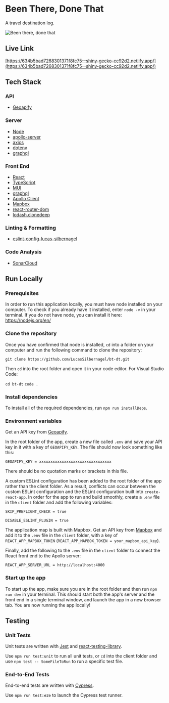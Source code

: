 
<Meta title="About" />

<style>
  {`
    .subheading {
      --mediumdark: '#999999';
      font-weight: 900;
      font-size: 13px;
      color: #999;
      letter-spacing: 6px;
      line-height: 24px;
      text-transform: uppercase;
      margin-bottom: 12px;
      margin-top: 40px;
    }

    .link-list {
      display: grid;
      grid-template-columns: 1fr;
      grid-template-rows: 1fr 1fr;
      row-gap: 10px;
    }

    @media (min-width: 620px) {
      .link-list {
        row-gap: 20px;
        column-gap: 20px;
        grid-template-columns: 1fr 1fr;
      }
    }

    @media all and (-ms-high-contrast:none) {
    .link-list {
        display: -ms-grid;
        -ms-grid-columns: 1fr 1fr;
        -ms-grid-rows: 1fr 1fr;
      }
    }

    .link-item {
      display: block;
      padding: 20px 30px 20px 15px;
      border: 1px solid #00000010;
      border-radius: 5px;
      transition: background 150ms ease-out, border 150ms ease-out, transform 150ms ease-out;
      color: #333333;
      display: flex;
      align-items: flex-start;
    }

    .link-item:hover {
      border-color: #1EA7FD50;
      transform: translate3d(0, -3px, 0);
      box-shadow: rgba(0, 0, 0, 0.08) 0 3px 10px 0;
    }

    .link-item:active {
      border-color: #1EA7FD;
      transform: translate3d(0, 0, 0);
    }

    .link-item strong {
      font-weight: 700;
      display: block;
      margin-bottom: 2px;
    }

    .link-item img {
      height: 40px;
      width: 40px;
      margin-right: 15px;
      flex: none;
    }

    .link-item span {
      font-size: 14px;
      line-height: 20px;
    }

    .tip {
      display: inline-block;
      border-radius: 1em;
      font-size: 11px;
      line-height: 12px;
      font-weight: 700;
      background: #E7FDD8;
      color: #66BF3C;
      padding: 4px 12px;
      margin-right: 10px;
      vertical-align: top;
    }

    .tip-wrapper {
      font-size: 13px;
      line-height: 20px;
      margin-top: 40px;
      margin-bottom: 40px;
    }

    .tip-wrapper code {
      font-size: 12px;
      display: inline-block;
    }
  `}
</style>

# Been There, Done That

A travel destination log.

<img src={btDT} alt="Been there, done that" />

## Live Link

[https://634b5bad7268301371f8fc75--shiny-gecko-cc92d2.netlify.app/](https://634b5bad7268301371f8fc75--shiny-gecko-cc92d2.netlify.app/)

## Tech Stack

### API

- [Geoapify](https://apidocs.geoapify.com/)

### Server

- [Node](https://nodejs.org/en/)
- [apollo-server](https://www.npmjs.com/package/apollo-server)
- [axios](https://www.npmjs.com/package/axios)
- [dotenv](https://www.npmjs.com/package/dotenv)
- [graphql](https://www.npmjs.com/package/graphql)

### Front End

- [React](https://reactjs.org/)
- [TypeScript](https://www.typescriptlang.org/)
- [MUI](https://mui.com/)
- [graphql](https://www.npmjs.com/package/graphql)
- [Apollo Client](https://www.apollographql.com/docs/react/)
- [Mapbox](https://www.mapbox.com/)
- [react-router-dom](https://www.npmjs.com/package/react-router-dom)
- [lodash.clonedeep](https://www.npmjs.com/package/lodash.clonedeep)

### Linting & Formatting

- [eslint-config-lucas-silbernagel](https://www.npmjs.com/package/eslint-config-lucas-silbernagel)

### Code Analysis

- [SonarCloud](https://sonarcloud.io/)

## Run Locally

### Prerequisites

In order to run this application locally, you must have node installed on your computer. To check if you already have it installed, enter `node -v` in your terminal. If you do not have node, you can install it here: https://nodejs.org/en/

### Clone the repository

Once you have confirmed that node is installed, `cd` into a folder on your computer and run the following command to clone the repository:

`git clone https://github.com/LucasSilbernagel/bt-dt.git`

Then `cd` into the root folder and open it in your code editor. For Visual Studio Code:

`cd bt-dt`
`code .`

### Install dependencies

To install all of the required dependencies, run `npm run installDeps`.

### Environment variables

Get an API key from [Geoapify](https://apidocs.geoapify.com/#docs).

In the root folder of the app, create a new file called `.env` and save your API key in it with a key of `GEOAPIFY_KEY`. The file should now look something like this:

`GEOAPIFY_KEY = xxxxxxxxxxxxxxxxxxxxxxxxxxxxxxxx`

There should be no quotation marks or brackets in this file.

A custom ESLint configuration has been added to the root folder of the app rather than the client folder. As a result, conflicts can occur between the custom ESLint configuration and the ESLint configuration built into `create-react-app`. In order for the app to run and build smoothly, create a `.env` file in the `client` folder and add the following variables:

```
SKIP_PREFLIGHT_CHECK = true

DISABLE_ESLINT_PLUGIN = true
```

The application map is built with Mapbox. Get an API key from [Mapbox](https://www.mapbox.com/) and add it to the `.env` file in the `client` folder, with a key of `REACT_APP_MAPBOX_TOKEN` (`REACT_APP_MAPBOX_TOKEN = your_mapbox_api_key`).

Finally, add the following to the `.env` file in the `client` folder to connect the React front end to the Apollo server:

`REACT_APP_SERVER_URL = http://localhost:4000`

### Start up the app

To start up the app, make sure you are in the root folder and then run `npm run dev` in your terminal. This should start both the app's server and the front end in a single terminal window, and launch the app in a new browser tab. You are now running the app locally!

## Testing

### Unit Tests

Unit tests are written with [Jest](https://jestjs.io/) and [react-testing-library](https://testing-library.com/).

Use `npm run test:unit` to run all unit tests, or `cd` into the client folder and use `npm test -- SomeFileToRun` to run a specific test file.

### End-to-End Tests

End-to-end tests are written with [Cypress](https://www.cypress.io/).

Use `npm run test:e2e` to launch the Cypress test runner.
